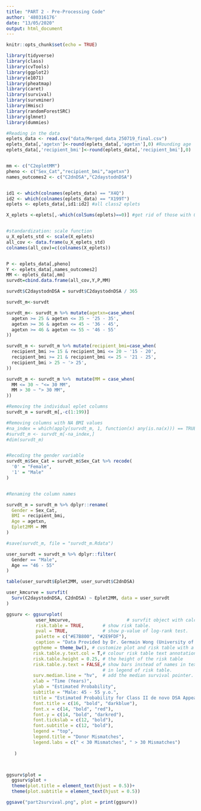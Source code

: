 ---
title: "PART 2 - Pre-Processing Code"
author: '480316176'
date: "13/05/2020"
output: html_document
---

```{r setup, include=FALSE}
knitr::opts_chunk$set(echo = TRUE)
```

```{r,message=FALSE}
library(tidyverse)
library(class)
library(cvTools)
library(ggplot2)
library(e1071)
library(pheatmap)
library(caret)
library(survival)
library(survminer)
library(Hmisc)
library(randomForestSRC)
library(glmnet)
library(dummies)
```


```{r}
#Reading in the data
eplets_data <- read.csv("data/Merged_data_250719_final.csv")
eplets_data[,'agetxn']<-round(eplets_data[,'agetxn'],0) #Rounding age
eplets_data[,'recipient_bmi']<-round(eplets_data[,'recipient_bmi'],0)


mm <- c("C2epletMM")
pheno <- c("Sex_Cat","recipient_bmi","agetxn")
names_outcomes2 <- c("C2dnDSA","C2daystodnDSA")


id1 <- which(colnames(eplets_data) == "X4Q") 
id2 <- which(colnames(eplets_data) == "X199T")  
eplets <- eplets_data[,id1:id2] #all class2 eplets

X_eplets <-eplets[,-which(colSums(eplets)==0)] #get rid of those with 0 eplet counts


#standardization: scale function
u_X_eplets_std <- scale(X_eplets)
all_cov <- data.frame(u_X_eplets_std)
colnames(all_cov)=c(colnames(X_eplets))


P <- eplets_data[,pheno]
Y <- eplets_data[,names_outcomes2]
MM <- eplets_data[,mm]
survdt=cbind.data.frame(all_cov,Y,P,MM)
```


```{r}
survdt$C2daystodnDSA = survdt$C2daystodnDSA / 365

survdt_m<-survdt

survdt_m<- survdt_m %>% mutate(agetxn=case_when(
  agetxn >= 25 & agetxn <= 35 ~ '25 - 35',
  agetxn >= 36 & agetxn <= 45 ~ '36 - 45',
  agetxn >= 46 & agetxn <= 55 ~ '46 - 55'
))

survdt_m <- survdt_m %>% mutate(recipient_bmi=case_when(
  recipient_bmi >= 15 & recipient_bmi <= 20 ~ '15 - 20',
  recipient_bmi >= 21 & recipient_bmi <= 25 ~ '21 - 25',
  recipient_bmi > 25 ~ '> 25',
))

survdt_m <- survdt_m %>%  mutate(MM = case_when(
  MM <= 30 ~ "<= 30 MM",
  MM > 30 ~ "> 30 MM",
))

#Removing the individual eplet columns
survdt_m = survdt_m[,-c(1:199)]

#Removing columns with NA BMI values
#na_index = which(apply(survdt_m, 1, function(x) any(is.na(x))) == TRUE)
#survdt_m <- survdt_m[-na_index,]
#dim(survdt_m)


#Recoding the gender variable
survdt_m$Sex_Cat = survdt_m$Sex_Cat %>% recode(
  '0' = "Female",
  '1' = "Male"
)


#Renaming the column names

survdt_m = survdt_m %>% dplyr::rename(
  Gender = Sex_Cat,
  BMI = recipient_bmi,
  Age = agetxn,
  Eplet2MM = MM
)

#save(survdt_m, file = "survdt_m.Rdata")
```

```{r}
user_survdt = survdt_m %>% dplyr::filter(
  Gender == "Male",
  Age == "46 - 55"
)

table(user_survdt$Eplet2MM, user_survdt$C2dnDSA)
```

```{r}
user_kmcurve = survfit(
  Surv(C2daystodnDSA, C2dnDSA) ~ Eplet2MM, data = user_survdt
)

ggsurv <- ggsurvplot(
           user_kmcurve,                     # survfit object with calculated statistics.
           risk.table = TRUE,       # show risk table.
           pval = TRUE,             # show p-value of log-rank test.
           palette = c("#E7B800", "#2E9FDF"),
           caption = "Data Provided by Dr. Germain Wong (University of Sydney)",
          ggtheme = theme_bw(), # customize plot and risk table with a theme.
          risk.table.y.text.col = T,# colour risk table text annotations.
          risk.table.height = 0.25, # the height of the risk table
          risk.table.y.text = FALSE,# show bars instead of names in text annotations
                                    # in legend of risk table.
          surv.median.line = "hv",  # add the median survival pointer.
          xlab = "Time (Years)",
          ylab = "Estimated Probability",
          subtitle = "Male: 45 - 55 y.o.",
          title = "Estimated Probability for Class II de novo DSA Appearance",
          font.title = c(16, "bold", "darkblue"),
          font.x = c(14, "bold", "red"),
          font.y = c(14, "bold", "darkred"),
          font.tickslab = c(12, "bold"),
          font.subtitle = c(12, "bold"),
          legend = "top",
          legend.title = "Donor Mismatches",
          legend.labs = c(" < 30 Mismatches", " > 30 Mismatches")
          
   )



ggsurv$plot = 
  ggsurv$plot +
  theme(plot.title = element_text(hjust = 0.5))+
  theme(plot.subtitle = element_text(hjust = 0.5))

ggsave("part2survival.png", plot = print(ggsurv))
```















